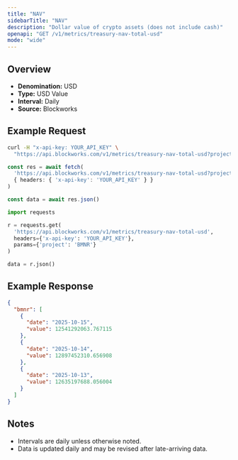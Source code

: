 ```yaml
---
title: "NAV"
sidebarTitle: "NAV"
description: "Dollar value of crypto assets (does not include cash)"
openapi: "GET /v1/metrics/treasury-nav-total-usd"
mode: "wide"
---
```


## Overview

- **Denomination:** USD
- **Type:** USD Value
- **Interval:** Daily
- **Source:** Blockworks

## Example Request

<CodeGroup>

```bash cURL
curl -H "x-api-key: YOUR_API_KEY" \
  "https://api.blockworks.com/v1/metrics/treasury-nav-total-usd?project=BMNR"
```

```typescript TypeScript
const res = await fetch(
  'https://api.blockworks.com/v1/metrics/treasury-nav-total-usd?project=BMNR',
  { headers: { 'x-api-key': 'YOUR_API_KEY' } }
)

const data = await res.json()
```

```python Python
import requests

r = requests.get(
  'https://api.blockworks.com/v1/metrics/treasury-nav-total-usd',
  headers={'x-api-key': 'YOUR_API_KEY'},
  params={'project': 'BMNR'}
)

data = r.json()
```

</CodeGroup>

## Example Response

```json
{
  "bmnr": [
    {
      "date": "2025-10-15",
      "value": 12541292063.767115
    },
    {
      "date": "2025-10-14",
      "value": 12897452310.656908
    },
    {
      "date": "2025-10-13",
      "value": 12635197688.056004
    }
  ]
}
```

## Notes
- Intervals are daily unless otherwise noted.
- Data is updated daily and may be revised after late-arriving data.